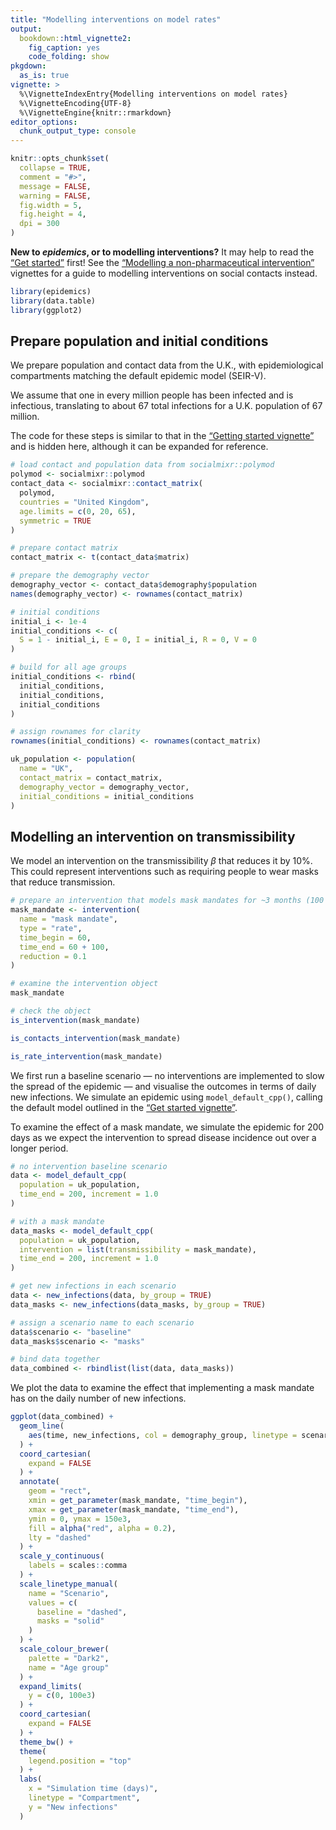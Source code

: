 ```yaml
---
title: "Modelling interventions on model rates"
output:
  bookdown::html_vignette2:
    fig_caption: yes
    code_folding: show
pkgdown:
  as_is: true
vignette: >
  %\VignetteIndexEntry{Modelling interventions on model rates}
  %\VignetteEncoding{UTF-8}
  %\VignetteEngine{knitr::rmarkdown}
editor_options: 
  chunk_output_type: console
---
```


```r
knitr::opts_chunk$set(
  collapse = TRUE,
  comment = "#>",
  message = FALSE,
  warning = FALSE,
  fig.width = 5,
  fig.height = 4,
  dpi = 300
)
```

::: {.alert .alert-warning}
**New to _epidemics_, or to modelling interventions?** It may help to read the ["Get started"](epidemics.html) first! See the ["Modelling a non-pharmaceutical intervention"](modelling_interventions.html) vignettes for a guide to modelling interventions on social contacts instead.
:::

```r
library(epidemics)
library(data.table)
library(ggplot2)
```

## Prepare population and initial conditions

We prepare population and contact data from the U.K., with epidemiological compartments matching the default epidemic model (SEIR-V).

We assume that one in every million people has been infected and is infectious, translating to about 67 total infections for a U.K. population of 67 million.

The code for these steps is similar to that in the ["Getting started vignette"](epidemics.html) and is hidden here, although it can be expanded for reference.

```r
# load contact and population data from socialmixr::polymod
polymod <- socialmixr::polymod
contact_data <- socialmixr::contact_matrix(
  polymod,
  countries = "United Kingdom",
  age.limits = c(0, 20, 65),
  symmetric = TRUE
)

# prepare contact matrix
contact_matrix <- t(contact_data$matrix)

# prepare the demography vector
demography_vector <- contact_data$demography$population
names(demography_vector) <- rownames(contact_matrix)
```

```r
# initial conditions
initial_i <- 1e-4
initial_conditions <- c(
  S = 1 - initial_i, E = 0, I = initial_i, R = 0, V = 0
)

# build for all age groups
initial_conditions <- rbind(
  initial_conditions,
  initial_conditions,
  initial_conditions
)

# assign rownames for clarity
rownames(initial_conditions) <- rownames(contact_matrix)
```

```r
uk_population <- population(
  name = "UK",
  contact_matrix = contact_matrix,
  demography_vector = demography_vector,
  initial_conditions = initial_conditions
)
```

## Modelling an intervention on transmissibility

We model an intervention on the transmissibility $\beta$ that reduces it by 10%.
This could represent interventions such as requiring people to wear masks that reduce transmission.

```r
# prepare an intervention that models mask mandates for ~3 months (100 days)
mask_mandate <- intervention(
  name = "mask mandate",
  type = "rate",
  time_begin = 60,
  time_end = 60 + 100,
  reduction = 0.1
)

# examine the intervention object
mask_mandate

# check the object
is_intervention(mask_mandate)

is_contacts_intervention(mask_mandate)

is_rate_intervention(mask_mandate)
```

We first run a baseline scenario --- no interventions are implemented to slow the spread of the epidemic --- and visualise the outcomes in terms of daily new infections.
We simulate an epidemic using `model_default_cpp()`, calling the default model outlined in the ["Get started vignette"](epidemics.html).

To examine the effect of a mask mandate, we simulate the epidemic for 200 days as we expect the intervention to spread disease incidence out over a longer period.

```r
# no intervention baseline scenario
data <- model_default_cpp(
  population = uk_population,
  time_end = 200, increment = 1.0
)

# with a mask mandate
data_masks <- model_default_cpp(
  population = uk_population,
  intervention = list(transmissibility = mask_mandate),
  time_end = 200, increment = 1.0
)
```

```r
# get new infections in each scenario
data <- new_infections(data, by_group = TRUE)
data_masks <- new_infections(data_masks, by_group = TRUE)

# assign a scenario name to each scenario
data$scenario <- "baseline"
data_masks$scenario <- "masks"

# bind data together
data_combined <- rbindlist(list(data, data_masks))
```

We plot the data to examine the effect that implementing a mask mandate has on the daily number of new infections.

```r
ggplot(data_combined) +
  geom_line(
    aes(time, new_infections, col = demography_group, linetype = scenario)
  ) +
  coord_cartesian(
    expand = FALSE
  ) +
  annotate(
    geom = "rect",
    xmin = get_parameter(mask_mandate, "time_begin"),
    xmax = get_parameter(mask_mandate, "time_end"),
    ymin = 0, ymax = 150e3,
    fill = alpha("red", alpha = 0.2),
    lty = "dashed"
  ) +
  scale_y_continuous(
    labels = scales::comma
  ) +
  scale_linetype_manual(
    name = "Scenario",
    values = c(
      baseline = "dashed",
      masks = "solid"
    )
  ) +
  scale_colour_brewer(
    palette = "Dark2",
    name = "Age group"
  ) +
  expand_limits(
    y = c(0, 100e3)
  ) +
  coord_cartesian(
    expand = FALSE
  ) +
  theme_bw() +
  theme(
    legend.position = "top"
  ) +
  labs(
    x = "Simulation time (days)",
    linetype = "Compartment",
    y = "New infections"
  )
```
